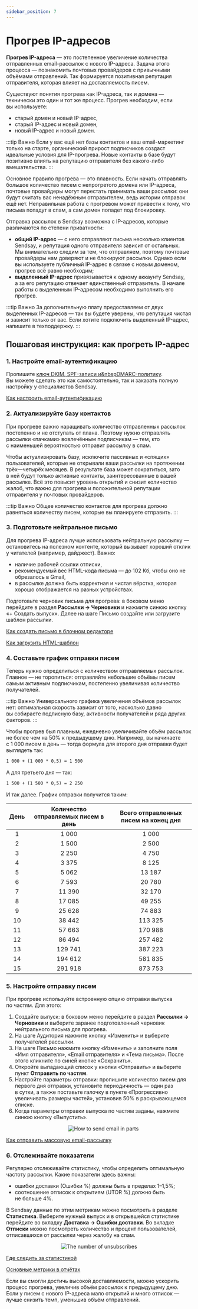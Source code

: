 ```yaml
---
sidebar_position: 7
---
```



# Прогрев IP-адресов

**Прогрев IP-адреса** — это постепенное увеличение количества отправленных email-рассылок с нового IP-адреса. Задача этого процесса&nbsp;&mdash; познакомить почтовых провайдеров с&nbsp;привычными объёмами отправлений. Так формируется позитивная репутация отправителя, которая влияет на&nbsp;доставляемость писем.

Существуют понятия прогрева как IP-адреса, так и&nbsp;домена&nbsp;&mdash; технически это один и&nbsp;тот&nbsp;же процесс. Прогрев необходим, если вы&nbsp;используете:

- старый домен и&nbsp;новый IP-адрес,
- старый IP-адрес и&nbsp;новый домен,
- новый IP-адрес и&nbsp;новый домен.

:::tip Важно
Если у&nbsp;вас ещё нет базы контактов и&nbsp;ваш email-маркетинг только на&nbsp;старте, органический прирост подписчиков создаст идеальные условия для IP-прогрева. Новые контакты в&nbsp;базе будут позитивно влиять на&nbsp;репутацию отправителя без какого-либо вмешательства.
:::

Основное правило прогрева&nbsp;&mdash; это плавность. Если начать отправлять большое количество писем с&nbsp;непрогретого домена или IP-адреса, почтовые провайдеры могут перестать принимать ваши рассылки: они будут считать вас ненадёжным отправителем, ведь истории отправок ещё нет. Неправильная работа с&nbsp;прогревом может привести к&nbsp;тому, что письма попадут в&nbsp;спам, а&nbsp;сам домен попадет под блокировку.

Отправка рассылок в&nbsp;Sendsay возможна с&nbsp;IP-адресов, которые различаются по&nbsp;степени приватности:

- **общий IP-адрес**&nbsp;&mdash; с&nbsp;него отправляют письма несколько клиентов Sendsay, и&nbsp;репутация одного отправителя зависит от&nbsp;остальных. Мы&nbsp;внимательно следим за&nbsp;тем, что отправляем, поэтому почтовые провайдеры нам доверяют и&nbsp;не&nbsp;блокируют рассылки. Однако если вы&nbsp;используете публичный IP-адрес в&nbsp;связке с&nbsp;новым доменом, прогрев всё равно необходим;
- **выделенный IP-адрес** привязывается к&nbsp;одному аккаунту Sendsay, а&nbsp;за&nbsp;его репутацию отвечает единственный отправитель. В&nbsp;начале работы с&nbsp;выделенным IP-адресом необходимо выполнить его прогрев.

:::tip Важно
За&nbsp;дополнительную плату предоставляем от&nbsp;двух выделенных IP-адресов&nbsp;&mdash; так вы&nbsp;будете уверены, что репутация чистая и&nbsp;зависит только от&nbsp;вас. Если хотите подключить выделенный IP-адрес, напишите в&nbsp;техподдержку.
:::

## Пошаговая инструкция: как прогреть IP-адрес

### 1. Настройте email-аутентификацию

Пропишите [ключ DKIM, SPF-записи и&nbspDMARC-политику](https://docs.sendsay.ru/email-campaigns/settings/email-authentication/). Вы&nbsp;можете сделать это как самостоятельно, так и&nbsp;заказать полную настройку у&nbsp;специалистов Sendsay.

[Как настроить email-аутентификацию](https://docs.sendsay.ru/email-campaigns/settings/how-to-connect-domain/#способы-настройки-email-аутентификации)

### 2. Актуализируйте базу контактов

При прогреве важно наращивать количество отправленных рассылок постепенно и&nbsp;не&nbsp;отступать от&nbsp;плана. Поэтому нужно отправлять рассылки &laquo;пачками&raquo; вовлечённым подписчикам&nbsp;&mdash; тем, кто с&nbsp;наименьшей вероятностью отправит рассылку в&nbsp;спам.

Чтобы актуализировать базу, исключите пассивных и&nbsp;&laquo;спящих&raquo; пользователей, которые не&nbsp;открывали ваши рассылки на&nbsp;протяжении трёх&mdash;четырёх месяцев. В&nbsp;результате база может сократиться, зато в&nbsp;ней будут только активные контакты, заинтересованные в&nbsp;вашей рассылке. Всё это повысит уровень открытий и&nbsp;снизит количество жалоб, что важно для прогрева и&nbsp;положительной репутации отправителя у&nbsp;почтовых провайдеров.

:::tip Важно
Общее количество контактов для прогрева должно равняться количеству писем, которые вы&nbsp;планируете отправить.
:::

### 3. Подготовьте нейтральное письмо

Для прогрева IP-адреса лучше использовать нейтральную рассылку&nbsp;&mdash; остановитесь на&nbsp;полезном контенте, который вызывает хороший отклик у&nbsp;читателей (например, дайджест). Важно:

- наличие рабочей ссылки отписки,
- рекомендуемый вес HTML-кода письма — до 102 Кб, чтобы оно не обрезалось в Gmail,
- в рассылке должна быть корректная и чистая вёрстка, которая хорошо отображается на разных устройствах.

Подготовьте черновик письма для прогрева: в боковом меню перейдите в раздел **Рассылки → Черновики** и нажмите синюю кнопку «+ Создать выпуск». Далее на шаге Письмо создайте или загрузите шаблон рассылки.

[Как создать письмо в блочном редакторе](https://docs.sendsay.ru/email-campaigns/create-your-campaign/drag-and-drop-editor)

[Как загрузить HTML-шаблон](https://docs.sendsay.ru/email-campaigns/create-your-campaign/how-to-upload-html-template)

### 4. Составьте график отправки писем

Теперь нужно определиться с&nbsp;количеством отправляемых рассылок. Главное&nbsp;&mdash; не&nbsp;торопиться: отправляйте небольшие объёмы писем самым активным подписчикам, постепенно увеличивая количество получателей.

:::tip Важно
Универсального графика увеличения объёмов рассылок нет: оптимальная скорость зависит от&nbsp;того, насколько давно вы&nbsp;собираете подписную базу, активности получателей и&nbsp;ряда других факторов.
:::

Чтобы прогрев был плавным, ежедневно увеличивайте объём рассылок не&nbsp;более чем на&nbsp;50% к&nbsp;предыдущему дню. Например, вы&nbsp;начинаете с&nbsp;1&nbsp;000 писем в&nbsp;день&nbsp;&mdash; тогда формула для второго дня отправки будет выглядеть так:

```html
1 000 + (1 000 * 0,5) = 1 500
```

А&nbsp;для третьего дня&nbsp;&mdash; так:

```html
1 500 + (1 500 * 0,5) = 2 250
```

И&nbsp;так далее. График отправки получится таким:

| День | Количество отправляемых писем в день | Всего отправленных писем на конец дня |
| :--: | :----------------------------------: | :-----------------------------------: |
|  1   |              1&nbsp;000              |              1&nbsp;000               |
|  2   |              1&nbsp;500              |              2&nbsp;500               |
|  3   |              2&nbsp;250              |              4&nbsp;750               |
|  4   |              3&nbsp;375              |              8&nbsp;125               |
|  5   |              5&nbsp;062              |              13&nbsp;187              |
|  6   |              7&nbsp;593              |              20&nbsp;780              |
|  7   |             11&nbsp;390              |              32&nbsp;170              |
|  8   |             17&nbsp;085              |              49&nbsp;255              |
|  9   |             25&nbsp;628              |              74&nbsp;883              |
|  10  |             38&nbsp;442              |             113&nbsp;325              |
|  11  |             57&nbsp;663              |             170&nbsp;988              |
|  12  |             86&nbsp;494              |             257&nbsp;482              |
|  13  |             129&nbsp;741             |             387&nbsp;223              |
|  14  |             194&nbsp;612             |             581&nbsp;835              |
|  15  |             291&nbsp;918             |             873&nbsp;753              |

### 5. Настройте отправку писем

При прогреве используйте встроенную опцию отправки выпуска по&nbsp;частям. Для этого:

1. Создайте выпуск: в&nbsp;боковом меню перейдите в&nbsp;раздел **Рассылки &rarr; Черновики** и&nbsp;выберите заранее подготовленный черновик нейтрального письма для прогрева.
2. На&nbsp;шаге Аудитория нажмите кнопку &laquo;Изменить&raquo; и&nbsp;выберите получателей рассылки.
3. На&nbsp;шаге Письмо нажмите кнопку &laquo;Изменить&raquo; и&nbsp;заполните поля &laquo;Имя отправителя&raquo;, &laquo;Email отправителя&raquo; и&nbsp;&laquo;Тема письма&raquo;. После этого кликните по&nbsp;синей кнопке &laquo;Сохранить&raquo;.
4. Откройте выпадающий список у&nbsp;кнопки &laquo;Отправить&raquo; и&nbsp;выберите пункт **Отправить по&nbsp;частям**.
5. Настройте параметры отправки: пропишите количество писем для первого дня отправки, установите периодичность&nbsp;&mdash; один раз в&nbsp;сутки, а&nbsp;также поставьте галочку в&nbsp;пункте &laquo;Прогрессивно увеличивать размеры частей&raquo;, установив&nbsp;50% в&nbsp;раскрывающемся списке.
6. Когда параметры отправки выпуска по&nbsp;частям заданы, нажмите синюю кнопку &laquo;Выпустить&raquo;.<br />
   <p align="center">
     <img src={emailInParts} alt=" How to send email in parts" />
   </p>

[Как отправить массовую email-рассылку](https://docs.sendsay.ru/email-campaigns/create-your-campaign/how-to-send-email-campaign)

### 6. Отслеживайте показатели

Регулярно отслеживайте статистику, чтобы определить оптимальную частоту рассылки. Какие показатели здесь важны:

- ошибки доставки (Ошибки&nbsp;%) должны быть в&nbsp;пределах 1&ndash;1,5%;
- соотношение отписок к&nbsp;открытиям (UTOR&nbsp;%) должно быть не&nbsp;больше 4%.

В&nbsp;Sendsay данные по&nbsp;этим метрикам можно посмотреть в&nbsp;разделе **Статистика**. Выберите нужный выпуск и&nbsp;в&nbsp;открывшейся статистике перейдите во&nbsp;вкладку **Доставка &rarr; Ошибки доставки**. Во&nbsp;вкладке **Отписки** можно посмотреть количество и&nbsp;процент пользователей, отписавшихся от&nbsp;рассылки через жалобу на&nbsp;спам.

<p align="center">
  <img src={numberOfUnsubscribes} alt="The number of unsubscribes" />
</p>

[Где следить за&nbsp;статистикой](https://docs.sendsay.ru/statistics/where-to-track-statistics)

[Основные метрики в отчётах](https://docs.sendsay.ru/statistics/all-about-campaign-reports/#основные-метрики-в-отчётах)

Если вы смогли достичь высокой доставляемости, можно ускорить процесс прогрева, увеличив объём рассылок к предыдущему дню. Если у писем с нового IP-адреса мало открытий и много отписок — лучше снизить темп, уменьшив объём отправлений.
